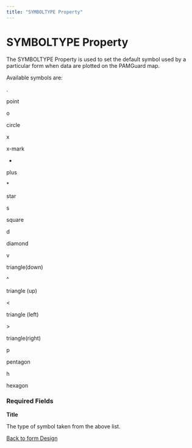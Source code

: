 ```yaml
---
title: "SYMBOLTYPE Property"
---
```

SYMBOLTYPE Property
===================

The SYMBOLTYPE Property is used to set the default symbol used by a particular form when data are plotted on the PAMGuard map.

Available symbols are:

.

point

o

circle

x

x-mark

+

plus

\*

star

s

square

d

diamond

v

triangle(down)

^

triangle (up)

<

triangle (left)

\>

triangle(right)

p

pentagon

h

hexagon

### Required Fields

**Title**

The type of symbol taken from the above list.

  
  

[Back to form Design](./designingForms.html)